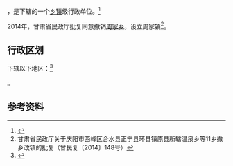 {{中国乡级行政区|62/10/25/202/000}}

'''{{PAGENAMEBASE}}'''，是{{PRC admin/fullname|62/10/25/202/000|3}}下辖的一个[[乡镇|乡镇]]级行政单位。<ref>{{PRC admin/ref sgc|{{PRC admin/parent|62/10/25/202/000}}}}</ref>

2014年，甘肃省民政厅批复同意撤销[[周家乡_(正宁县)|周家乡]]，设立周家镇<ref>甘肃省民政厅关于庆阳市西峰区合水县正宁县环县镇原县所辖温泉乡等11乡撤乡改镇的批复（甘民复〔2014〕148号）</ref>。

== 行政区划 ==

{{PAGENAMEBASE}}下辖以下地区：<ref>{{PRC admin/ref sgc|62/10/25/202/000}}</ref>

{{PRC admin/children|62/10/25/202/000}}。

== 参考资料 ==

{{reflist}}

{{行政区划小作品}}
{{PRC admin/navcat|62/10/25/202/000}}